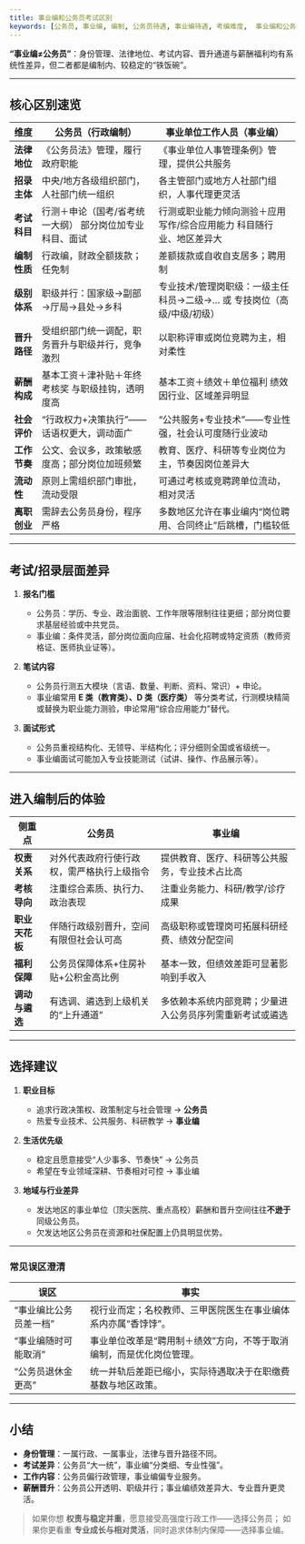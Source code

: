 ```yaml
---
title: 事业编和公务员考试区别
keywords: [公务员, 事业编, 编制, 公务员待遇, 事业编待遇, 考编难度,  事业编和公务员考试区别]
---
```




**“事业编≠公务员”**：身份管理、法律地位、考试内容、晋升通道与薪酬福利均有系统性差异，但二者都是编制内、较稳定的“铁饭碗”。

---

## 核心区别速览

| 维度       | 公务员（行政编制）                        | 事业单位工作人员（事业编）                           |
| -------- | -------------------------------- | --------------------------------------- |
| **法律地位** | 《公务员法》管理，履行政府职能                  | 《事业单位人事管理条例》管理，提供公共服务                   |
| **招录主体** | 中央/地方各级组织部门，人社部门统一组织             | 各主管部门或地方人社部门组织，人事代理更灵活                  |
| **考试科目** | 行测＋申论（国考/省考统一大纲） 部分岗位加专业科目、面试 | 行测或职业能力倾向测验＋应用写作/综合应用能力 科目随行业、地区差异大  |
| **编制性质** | 行政编，财政全额拨款；任免制                   | 差额拨款或自收自支居多；聘用制                         |
| **级别体系** | 职级并行：国家级→副部→厅局→县处→乡科             | 专业技术/管理岗职级：一级主任科员→二级→… 或 专技岗位（高级/中级/初级） |
| **晋升路径** | 受组织部门统一调配，职务晋升与职级并行，竞争激烈         | 以职称评审或岗位竞聘为主，相对柔性                       |
| **薪酬构成** | 基本工资＋津补贴＋年终考核奖 与职级挂钩，透明度高     | 基本工资＋绩效＋单位福利 绩效因行业、区域差异明显            |
| **社会评价** | “行政权力+决策执行”——话语权更大，调动面广          | “公共服务+专业技术”——专业性强，社会认可度随行业波动            |
| **工作节奏** | 公文、会议多，政策敏感度高；部分岗位加班频繁           | 教育、医疗、科研等专业岗位为主，节奏因岗位差异大                |
| **流动性**  | 原则上需组织部门审批，流动受限                  | 可通过考核或竞聘跨单位流动，相对灵活                      |
| **离职创业** | 需辞去公务员身份，程序严格                    | 多数地区允许在事业编内“岗位聘用、合同终止”后跳槽，门槛较低          |

---

## 考试/招录层面差异

1. **报名门槛**

   * 公务员：学历、专业、政治面貌、工作年限等限制往往更细；部分岗位要求基层经验或中共党员。
   * 事业编：条件灵活，部分岗位面向应届、社会化招聘或特定资质（教师资格证、医师执业证等）。

2. **笔试内容**

   * 公务员行测五大模块（言语、数量、判断、资料、常识）+ 申论。
   * 事业编常用 **E 类（教育类）、D 类（医疗类）** 等分类考试，行测模块精简或替换为职业能力测验，申论常用“综合应用能力”替代。

3. **面试形式**

   * 公务员重视结构化、无领导、半结构化；评分细则全国或省级统一。
   * 事业编面试可能加入专业技能测试（试讲、操作、作品展示等）。

---

## 进入编制后的体验

| 侧重点       | 公务员                   | 事业编                          |
| --------- | --------------------- | ---------------------------- |
| **权责关系**  | 对外代表政府行使行政权，需严格执行上级指令 | 提供教育、医疗、科研等公共服务，专业技术占比高      |
| **考核导向**  | 注重综合素质、执行力、政治表现       | 注重业务能力、科研/教学/诊疗成果            |
| **职业天花板** | 伴随行政级别晋升，空间有限但社会认可高   | 高级职称或管理岗可拓展科研经费、绩效分配空间       |
| **福利保障**  | 公务员保障体系+住房补贴+公积金高比例   | 基本一致，但绩效差距可显著影响到手收入          |
| **调动与遴选** | 有选调、遴选到上级机关的“上升通道”    | 多依赖本系统内部竞聘；少量进入公务员序列需重新考试或遴选 |

---

## 选择建议

1. **职业目标**

   * 追求行政决策权、政策制定与社会管理 → **公务员**
   * 热爱专业技术、公共服务、科研教学 → **事业编**

2. **生活优先级**

   * 稳定且愿意接受“人少事多、节奏快” → 公务员
   * 希望在专业领域深耕、节奏相对可控 → 事业编

3. **地域与行业差异**

   * 发达地区的事业单位（顶尖医院、重点高校）薪酬和晋升空间往往**不逊于**同级公务员。
   * 欠发达地区公务员在资源和社保配置上仍具明显优势。

---

### 常见误区澄清

| 误区           | 事实                                  |
| ------------ | ----------------------------------- |
| “事业编比公务员差一档” | 视行业而定；名校教师、三甲医院医生在事业编体系内亦属“香饽饽”。    |
| “事业编随时可能取消”  | 事业单位改革是“聘用制＋绩效”方向，不等于取消编制，而是优化岗位管理。 |
| “公务员退休金更高”   | 统一并轨后差距已缩小，实际待遇取决于在职缴费基数与地区政策。      |

---

## 小结

* **身份管理**：一属行政、一属事业，法律与晋升路径不同。
* **考试差异**：公务员“大一统”，事业编“分类细、专业性强”。
* **工作内容**：公务员偏行政管理，事业编偏专业服务。
* **薪酬晋升**：公务员公开透明、职级并行；事业编绩效差异大、专业晋升更灵活。

> 如果你想 **权责与稳定并重**，愿意接受高强度行政工作——选择公务员；
> 如果你更看重 **专业成长与相对灵活**，同时追求体制内保障——选择事业编。

<FollowMe />